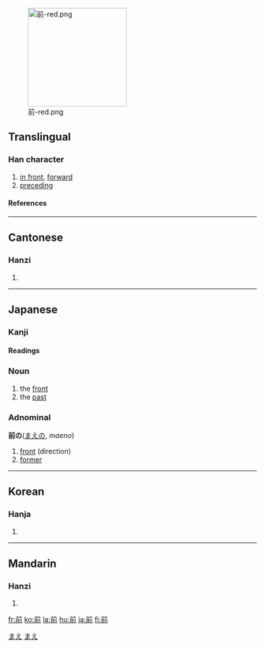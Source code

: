 [[Image:前-red.png|200px|right]]
==Translingual==
===Han character===
{{Han char|rn=18|rad=刀|as=07|sn=9|four=8022<sub>1</sub>|canj=廿月中弓 (TBLN)}}
# [[in front]], [[forward]]
# [[preceding]]
====References====
{{Han ref|kx=0140.150|dkj=02011|dj=0318.060|hdz=10248.040|uh=524D|ud=21069|bh=AB65|bd=43877}}
----
==Cantonese==
===Hanzi===
{{yue-hanzi|jyut=|y=chin4}}
# {{defn|Cantonese}}
----
== Japanese ==
[[Category:1000_Japanese_basic_words|まえ]]


===Kanji===
{{ja-kanji|grade=2|rs=刀07}}
====Readings====
{{ja-readings|on=[[ぜん]] (zen), [[せん]] (sen)|kun=[[まえ]] (mae), [[すすむ]] (susumu)}}

=== Noun ===
{{ja-noun|k|hira=まえ|rom=mae}}
# the [[front]]
# the [[past]]

=== Adnominal ===
'''前の'''([[まえ]]の, ''maeno'')
# [[front]] (direction)
# [[former]]
[[Category:Japanese adnominals|まえ]]
----
==Korean==
===Hanja===
{{ko-hanja|hangeul=전|rv=jeon|mr=chŏn}}
# {{defn|Korean}}
----
==Mandarin==
===Hanzi===
{{cmn-hanzi|pin=[[qián]] ([[qian2]]), [[shā]] ([[sha1]])|wg=ch'ien<sup>2</sup>, sha<sup>1</sup>}}
# {{defn|Mandarin}}

[[fr:前]]
[[ko:前]]
[[la:前]]
[[hu:前]]
[[ja:前]]
[[fi:前]]